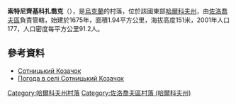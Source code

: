 {{coord|50|25|59|N|35|54|53|E|scale:100000_region:UA|display=title}}

'''索特尼齊基科扎喬克'''（{{lang-uk|Сотницький Козачок}}），是[[烏克蘭|烏克蘭]]的村落，位於該國東部[[哈爾科夫州|哈爾科夫州]]，由[[佐洛喬夫區_(哈爾科夫州)|佐洛喬夫區]]負責管轄，始建於1675年，面積1.94平方公里，海拔高度151米，2001年人口177，人口密度每平方公里91.2人。

==參考資料==
* [http://w1.c1.rada.gov.ua/pls/z7502/A005?rdat1=09.01.2009&rf7571=33158 Сотницький Козачок]{{dead link|date=2018年4月 |bot=InternetArchiveBot |fix-attempted=yes }}
* [http://weather.in.ua/ua/har'kovskaja/24629 Погода в селі Сотницький Козачок] {{Wayback|url=http://weather.in.ua/ua/har%27kovskaja/24629 |date=20160323040622 }}

{{DEFAULTSORT:Сотницький Козачок}}
[[Category:哈爾科夫州村落|Category:哈爾科夫州村落]]
[[Category:佐洛喬夫區村落_(哈爾科夫州)|Category:佐洛喬夫區村落 (哈爾科夫州)]]


{{Kharkiv-geo-stub}}